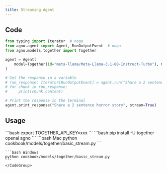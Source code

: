 ```yaml
---
title: Streaming Agent
---
```


## Code

```python cookbook/models/together/basic_stream.py
from typing import Iterator  # noqa
from agno.agent import Agent, RunOutputEvent  # noqa
from agno.models.together import Together

agent = Agent(
    model=Together(id="meta-llama/Meta-Llama-3.1-8B-Instruct-Turbo"), markdown=True
)

# Get the response in a variable
# run_response: Iterator[RunOutputEvent] = agent.run("Share a 2 sentence horror story", stream=True)
# for chunk in run_response:
#     print(chunk.content)

# Print the response in the terminal
agent.print_response("Share a 2 sentence horror story", stream=True)
```

## Usage

<Steps>
  <Snippet file="create-venv-step.mdx" />

  <Step title="Set your API key">
    ```bash
    export TOGETHER_API_KEY=xxx
    ```
  </Step>

  <Step title="Install libraries">
    ```bash
    pip install -U together openai agno
    ```
  </Step>

  <Step title="Run Agent">
    <CodeGroup>
    ```bash Mac
    python cookbook/models/together/basic_stream.py
    ```

    ```bash Windows
    python cookbook/models/together/basic_stream.py
    ```
    </CodeGroup>
  </Step>
</Steps>